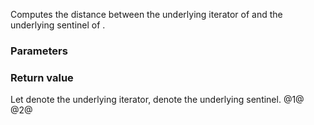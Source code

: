 {{title|operator-{{small|(ranges::transform_view::''sentinel'')}}}}
{{cpp/ranges/transform_view/navbar}}

{{dcl begin}}
{{dcl|num=1|since=c++20|
friend constexpr ranges::range_difference_t&lt;Base&gt;
    operator-( const /*iterator*/&lt;Const&gt;&amp; x, const /*sentinel*/&amp; y )
        requires std::sized_sentinel_for&lt;ranges::sentinel_t&lt;Base&gt;,
                                         ranges::iterator_t&lt;Base&gt;&gt;;
}}
{{dcl|num=2|since=c++20|
friend constexpr ranges::range_difference_t&lt;Base&gt;
    operator-( const /*sentinel*/&amp; y, const /*iterator*/&lt;Const&gt;&amp; x )
        requires std::sized_sentinel_for&lt;ranges::sentinel_t&lt;Base&gt;,
                                         ranges::iterator_t&lt;Base&gt;&gt;;
}}
{{dcl end}}

Computes the distance between the underlying iterator of {{c|x}} and the underlying sentinel of {{c|y}}.

{{cpp/hidden friend|{{tt|transform_view::''sentinel''&lt;Const&gt;}}|plural=yes}}

===Parameters===
{{par begin}}
{{par|x|an {{lt|cpp/ranges/transform_view/iterator}}}}
{{par|y|a sentinel}}
{{par end}}

===Return value===
Let {{tti|current_}} denote the underlying iterator, {{tti|end_}} denote the underlying sentinel.
@1@ {{c|1= x.current_ - y.end_}}
@2@ {{c|1= y.end_ - x.current_}}

{{langlinks|de|es|ja|ru|zh}}